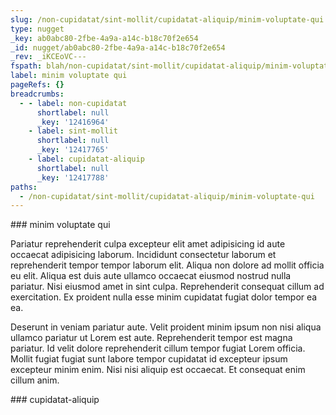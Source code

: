 ```yaml
---
slug: /non-cupidatat/sint-mollit/cupidatat-aliquip/minim-voluptate-qui
type: nugget
_key: ab0abc80-2fbe-4a9a-a14c-b18c70f2e654
_id: nugget/ab0abc80-2fbe-4a9a-a14c-b18c70f2e654
_rev: _iKCEoVC---
fspath: blah/non-cupidatat/sint-mollit/cupidatat-aliquip/minim-voluptate-qui.md
label: minim voluptate qui
pageRefs: {}
breadcrumbs:
  - - label: non-cupidatat
      shortlabel: null
      _key: '12416964'
    - label: sint-mollit
      shortlabel: null
      _key: '12417765'
    - label: cupidatat-aliquip
      shortlabel: null
      _key: '12417788'
paths:
  - /non-cupidatat/sint-mollit/cupidatat-aliquip/minim-voluptate-qui
---
```


<NuggetArea>
<Nugget slug="/non-cupidatat/sint-mollit/cupidatat-aliquip/minim-voluptate-qui" type="nugget" _key="ab0abc80-2fbe-4a9a-a14c-b18c70f2e654" _id="nugget/ab0abc80-2fbe-4a9a-a14c-b18c70f2e654" _rev="_iKCEoVC---" fspath="blah/non-cupidatat/sint-mollit/cupidatat-aliquip/minim-voluptate-qui.md" label="minim voluptate qui" paths="/non-cupidatat/sint-mollit/cupidatat-aliquip/minim-voluptate-qui">
<NuggetBody>
### minim voluptate qui

Pariatur reprehenderit culpa excepteur elit amet adipisicing id aute occaecat adipisicing laborum. Incididunt consectetur laborum et reprehenderit tempor tempor laborum elit. Aliqua non dolore ad mollit officia eu elit. Aliqua est duis aute ullamco occaecat eiusmod nostrud nulla pariatur. Nisi eiusmod amet in sint culpa. Reprehenderit consequat cillum ad exercitation. Ex proident nulla esse minim cupidatat fugiat dolor tempor ea ea.

Deserunt in veniam pariatur aute. Velit proident minim ipsum non nisi aliqua ullamco pariatur ut Lorem est aute. Reprehenderit tempor est magna pariatur. Id velit dolore reprehenderit cillum tempor fugiat Lorem officia. Mollit fugiat fugiat sunt labore tempor cupidatat id excepteur ipsum excepteur minim enim. Nisi nisi aliquip est occaecat. Et consequat enim cillum anim.

</NuggetBody>
<Breadcrumbs>
<Crumbs>
<Crumb _key="12416964" label="non-cupidatat" /><Crumb _key="12417765" label="sint-mollit" /><Crumb _key="12417788" label="cupidatat-aliquip" />
</Crumbs>
</Breadcrumbs>
</Nugget>

<NuggetsInbound>
</NuggetsInbound>
<NuggetsOutbound>
</NuggetsOutbound>
</NuggetArea>
<PassagesInbound>
<Passage direction="inbound" type="passage" _key="12417788" _id="passage/12417788" _rev="_iKCEoV---_" label="cupidatat-aliquip" passage="cupidatat-aliquip" fspath="blah/non-cupidatat/sint-mollit/cupidatat-aliquip" paths="/non-cupidatat/sint-mollit/cupidatat-aliquip" slug="/non-cupidatat/sint-mollit/cupidatat-aliquip">
<NuggetBody>
### cupidatat-aliquip

</NuggetBody>
<Breadcrumbs>
<Crumbs>
<Crumb _key="12416964" label="non-cupidatat" /><Crumb _key="12417765" label="sint-mollit" />
</Crumbs>
</Breadcrumbs>
</Passage>

</PassagesInbound>
<PassagesOutbound>
</PassagesOutbound>